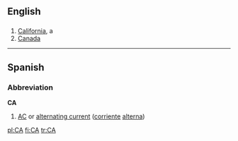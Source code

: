 {{see|ca|ca'|ca.|Ca|cà|ça|çà}}

==English==

==={{Abbreviation}}===

# [[California]], a {{USstate}}
# [[Canada]]

----

==Spanish==

===Abbreviation===
'''CA'''

# [[AC]] or [[alternating current]] ([[corriente]] [[alterna]])

[[pl:CA]]
[[fi:CA]]
[[tr:CA]]